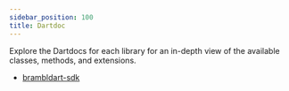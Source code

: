 ```yaml
---
sidebar_position: 100
title: Dartdoc
---
```



Explore the Dartdocs for each library for an in-depth view of the available classes, methods, and extensions.

- [brambldart-sdk](dartdoc/index.html)